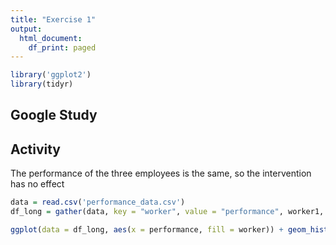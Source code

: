 ```yaml
---
title: "Exercise 1"
output:
  html_document:
    df_print: paged
---
```


```r
library('ggplot2')
library(tidyr)
```

## Google Study



## Activity 

The performance of the three employees is the same, so the intervention has no effect


```r
data = read.csv('performance_data.csv')
df_long = gather(data, key = "worker", value = "performance", worker1, worker2, worker3)

ggplot(data = df_long, aes(x = performance, fill = worker)) + geom_histogram() + theme_minimal()


```

